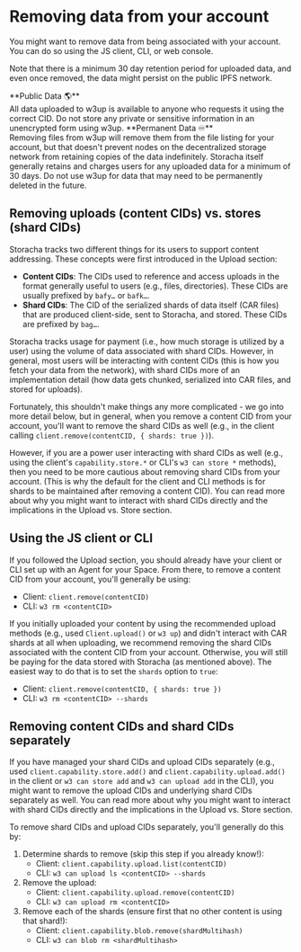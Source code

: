 
# Removing data from your account

You might want to remove data from being associated with your account. You can do so using the JS client, CLI, or web console.

Note that there is a minimum 30 day retention period for uploaded data, and even once removed, the data might persist on the public IPFS network.

<Callout type="error" emoji="⚠️❗">
  **Public Data 🌎**<br/>
  All data uploaded to w3up is available to anyone who requests it using the correct CID. Do not store any private or sensitive information in an unencrypted form using w3up.
</Callout>

<Callout type="error" emoji="⚠️❗">
  **Permanent Data ♾️**<br/>
  Removing files from w3up will remove them from the file listing for your account, but that doesn't prevent nodes on the decentralized storage network from retaining copies of the data indefinitely. Storacha itself generally retains and charges users for any uploaded data for a minimum of 30 days. Do not use w3up for data that may need to be permanently deleted in the future.
</Callout>

## Removing uploads (content CIDs) vs. stores (shard CIDs)

Storacha tracks two different things for its users to support content addressing. These concepts were first introduced in the Upload section:

- **Content CIDs**: The CIDs used to reference and access uploads in the format generally useful to users (e.g., files, directories). These CIDs are usually prefixed by `bafy…` or `bafk…`.
- **Shard CIDs**: The CID of the serialized shards of data itself (CAR files) that are produced client-side, sent to Storacha, and stored. These CIDs are prefixed by `bag…`.

Storacha tracks usage for payment (i.e., how much storage is utilized by a user) using the volume of data associated with shard CIDs. However, in general, most users will be interacting with content CIDs (this is how you fetch your data from the network), with shard CIDs more of an implementation detail (how data gets chunked, serialized into CAR files, and stored for uploads).

Fortunately, this shouldn't make things any more complicated - we go into more detail below, but in general, when you remove a content CID from your account, you'll want to remove the shard CIDs as well (e.g., in the client calling `client.remove(contentCID, { shards: true })`).

However, if you are a power user interacting with shard CIDs as well (e.g., using the client's `capability.store.*` or CLI's `w3 can store *` methods), then you need to be more cautious about removing shard CIDs from your account. (This is why the default for the client and CLI methods is for shards to be maintained after removing a content CID). You can read more about why you might want to interact with shard CIDs directly and the implications in the Upload vs. Store section.

## Using the JS client or CLI

If you followed the Upload section, you should already have your client or CLI set up with an Agent for your Space. From there, to remove a content CID from your account, you'll generally be using:

- Client: `client.remove(contentCID)`
- CLI: `w3 rm <contentCID>`

If you initially uploaded your content by using the recommended upload methods (e.g., used `Client.upload()` or `w3 up`) and didn't interact with CAR shards at all when uploading, we recommend removing the shard CIDs associated with the content CID from your account. Otherwise, you will still be paying for the data stored with Storacha (as mentioned above). The easiest way to do that is to set the `shards` option to `true`:

- Client: `client.remove(contentCID, { shards: true })`
- CLI: `w3 rm <contentCID> --shards`

## Removing content CIDs and shard CIDs separately

If you have managed your shard CIDs and upload CIDs separately (e.g., used `client.capability.store.add()` and `client.capability.upload.add()` in the client or `w3 can store add` and `w3 can upload add` in the CLI), you might want to remove the upload CIDs and underlying shard CIDs separately as well. You can read more about why you might want to interact with shard CIDs directly and the implications in the Upload vs. Store section.

To remove shard CIDs and upload CIDs separately, you'll generally do this by:

1. Determine shards to remove (skip this step if you already know!):
   - Client: `client.capability.upload.list(contentCID)`
   - CLI: `w3 can upload ls <contentCID> --shards`
2. Remove the upload:
   - Client: `client.capability.upload.remove(contentCID)`
   - CLI: `w3 can upload rm <contentCID>`
3. Remove each of the shards (ensure first that no other content is using that shard!):
   - Client: `client.capability.blob.remove(shardMultihash)`
   - CLI: `w3 can blob rm <shardMultihash>`
